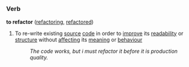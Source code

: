 =={{en}}==
===Verb===
'''to refactor''' ([[refactoring]], [[refactored]]) {{wikipediapar|refactoring}}
#{{computing}} To re-write existing [[source]] [[code]] in order to [[improve]] its [[readability]] or [[structure]] without [[affecting]] its [[meaning]] or [[behaviour]]
#:''The code works, but i must refactor it before it is production quality.''
